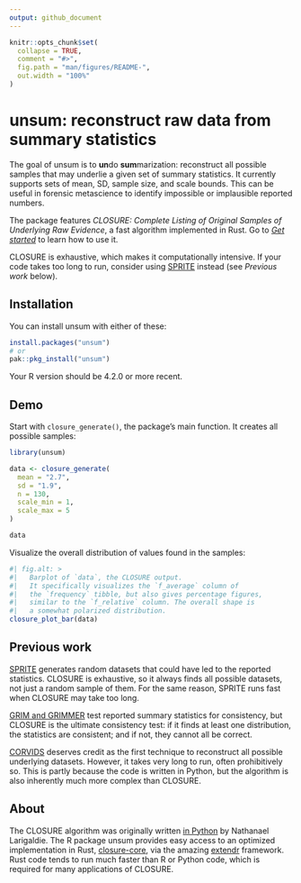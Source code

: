 ```yaml
---
output: github_document
---
```


<!-- README.md is generated from README.Rmd. Please edit that file -->

```r
knitr::opts_chunk$set(
  collapse = TRUE,
  comment = "#>",
  fig.path = "man/figures/README-",
  out.width = "100%"
)
```


# unsum: reconstruct raw data from summary statistics

<!-- badges: start -->

<!-- badges: end -->

The goal of unsum is to **un**do **sum**marization: reconstruct all possible samples that may underlie a given set of summary statistics. It currently supports sets of mean, SD, sample size, and scale bounds. This can be useful in forensic metascience to identify impossible or implausible reported numbers.

The package features *CLOSURE: Complete Listing of Original Samples of Underlying Raw Evidence*, a fast algorithm implemented in Rust. Go to [*Get started*](https://lhdjung.github.io/unsum/articles/unsum.html) to learn how to use it.

CLOSURE is exhaustive, which makes it computationally intensive. If your code takes too long to run, consider using [SPRITE](https://lukaswallrich.github.io/rsprite2//) instead (see *Previous work* below).

## Installation

You can install unsum with either of these:

``` r
install.packages("unsum")
# or
pak::pkg_install("unsum")
```

Your R version should be 4.2.0 or more recent.

## Demo

Start with `closure_generate()`, the package's main function. It creates all possible samples:

```r
library(unsum)

data <- closure_generate(
  mean = "2.7",
  sd = "1.9",
  n = 130,
  scale_min = 1,
  scale_max = 5
)

data
```

Visualize the overall distribution of values found in the samples:

```r
#| fig.alt: >
#|   Barplot of `data`, the CLOSURE output.
#|   It specifically visualizes the `f_average` column of
#|   the `frequency` tibble, but also gives percentage figures,
#|   similar to the `f_relative` column. The overall shape is
#|   a somewhat polarized distribution.
closure_plot_bar(data)
```

## Previous work

[SPRITE](https://lukaswallrich.github.io/rsprite2/) generates random datasets that could have led to the reported statistics. CLOSURE is exhaustive, so it always finds all possible datasets, not just a random sample of them. For the same reason, SPRITE runs fast when CLOSURE may take too long.

[GRIM and GRIMMER](https://lhdjung.github.io/scrutiny/) test reported summary statistics for consistency, but CLOSURE is the ultimate consistency test: if it finds at least one distribution, the statistics are consistent; and if not, they cannot all be correct.

[CORVIDS](https://github.com/katherinemwood/corvids) deserves credit as the first technique to reconstruct all possible underlying datasets. However, it takes very long to run, often prohibitively so. This is partly because the code is written in Python, but the algorithm is also inherently much more complex than CLOSURE.

## About

The CLOSURE algorithm was originally written [in Python](https://github.com/larigaldie-n/CLOSURE-Python) by Nathanael Larigaldie. The R package unsum provides easy access to an optimized implementation in Rust, [closure-core](https://github.com/lhdjung/closure-core), via the amazing [extendr](https://extendr.github.io/) framework. Rust code tends to run much faster than R or Python code, which is required for many applications of CLOSURE.
